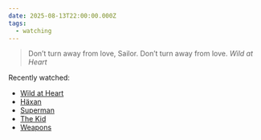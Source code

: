 ```yaml
---
date: 2025-08-13T22:00:00.000Z
tags:
  - watching
---
```

> Don’t turn away from love, Sailor. Don’t turn away from love.
> <cite><i>Wild at Heart</i></cite>

Recently watched:

* [Wild at Heart](https://letterboxd.com/film/wild-at-heart/)
* [Häxan](https://letterboxd.com/film/haxan/)
* [Superman](https://letterboxd.com/film/superman-2025/)
* [The Kid](https://letterboxd.com/film/the-kid/)
* [Weapons](https://letterboxd.com/film/weapons-2025/)